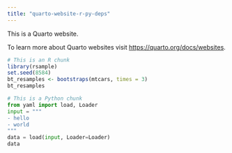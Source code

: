 ```yaml
---
title: "quarto-website-r-py-deps"
---
```


This is a Quarto website.

To learn more about Quarto websites visit <https://quarto.org/docs/websites>.

```r
# This is an R chunk
library(rsample)
set.seed(8584)
bt_resamples <- bootstraps(mtcars, times = 3)
bt_resamples
```

```python
# This is a Python chunk
from yaml import load, Loader
input = """
- hello
- world
"""
data = load(input, Loader=Loader)
data
```
